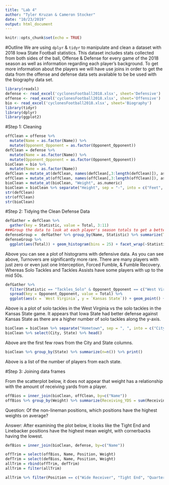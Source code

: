 ```yaml
---
title: "Lab 4"
author: "Tyler Kruzan & Cameron Stocker"
date: "10/23/2019"
output: html_document
---
```


```r
knitr::opts_chunk$set(echo = TRUE)
```

#Outline
We are using `dplyr` & `tidyr` to manipulate and clean a dataset with 2018 Iowa State Football statistics. This dataset includes stats collected from both sides of the ball, Offense & Defense for every game of the 2018 season as well as information regarding each player's background. To get more information about the players we will have use joins in order to get the data from the offense and defense data sets available to be be used with the biography data set. 

```r
library(readxl)
defense <- read_excel('cyclonesFootball2018.xlsx', sheet='Defensive')
offense <- read_excel('cyclonesFootball2018.xlsx', sheet='Offensive')
bio <- read_excel('cyclonesFootball2018.xlsx', sheet='Biography')
library(tidyr)
library(dplyr)
library(ggplot2)
```


#Step 1: Cleaning
```r
offClean = offense %>%
  mutate(Name = as.factor(Name)) %>%
  mutate(Opponent_Opponent = as.factor(Opponent_Opponent))
defClean = defense %>%
  mutate(Name = as.factor(Name)) %>%
  mutate(Opponent_Opponent = as.factor(Opponent_Opponent))
bioClean = bio %>%
  mutate(Name = as.factor(Name))
defClean = mutate_at(defClean, names(defClean[,3:length(defClean)]), as.numeric)
offClean = mutate_at(offClean, names(offClean[,3:length(offClean)]), as.numeric)
bioClean = mutate_at(bioClean, "Weight", as.numeric)
bioClean = bioClean %>% separate("Height", sep = "-", into = c("Feet", "inches")) %>% mutate_at(c("Feet", "inches"), as.numeric) %>% mutate(Height = Feet*12 + inches) %>% select(-Feet,-inches)
str(defClean)
str(offClean)
str(bioClean)
```

#Step 2: Tidying the Clean Defense Data
```r
defGather = defClean %>%
  gather(key = Statistic, value = Total, 3:11)
###Group the data to look at each player's season totals to get a better idea of which statistics are more rare
defenseGroup =  defGather %>% group_by(Name, Statistic) %>% summarize(Total = sum(Total))
defenseGroup %>% 
  ggplot(aes(Total)) + geom_histogram(bins = 25) + facet_wrap(~Statistic) + labs(title = "Histogram of the total number of each Defensive Statistic for each player during the season")
```

Above you can see a plot of histograms with defensive data. As you can see above, Turnovers are significantly more rare. There are many players with just zero or even just one Interception, Forced Fumble, & Fumble Recovery. Whereas Solo Tackles and Tackles Assists have some players with up to the mid 50s. 


```r
defGather %>%
  filter(Statistic == "Tackles_Solo" & Opponent_Opponent == c("West Virginia","Kansas State")) %>%
  spread(key = Opponent_Opponent, value = Total) %>%
  ggplot(aes(x = `West Virginia`, y = `Kansas State`)) + geom_point() + labs(title = "Solo Tackles in West Virginia game vs Solo Tackles in Kansas State game")
```

Above is a plot of solo tackles in the West Virginia vs the solo tackles in the Kansas State game. It appears that Iowa State had better defense against Kansas State as there are a higher number of solo tackles along the y-axis.

```r
bioClean = bioClean %>% separate("Hometown", sep = ", ", into = c("City", "State"))
bioClean %>% select(City, State) %>% head()
```

Above are the first few rows from the City and State columns.

```r
bioClean %>% group_by(State) %>% summarize(n=n()) %>% print()
```

Above is a list of the number of players from each state.

#Step 3: Joining data frames

From the scatterplot below, it does not appear that weight has a relationship with the amount of receiving yards from a player.

```r
offBios = inner_join(bioClean, offClean, by=c("Name"))
offBios %>% group_by(Weight) %>% summarize(Receiving_YDS = sum(Receiving_YDS)) %>% ggplot(aes(Weight, Receiving_YDS)) + geom_point() + labs(title = "The weight of a player vs their receiving yards from the year")
```

Question: Of the non-lineman positions, which positions have the highest weights on average?

Answer: After examining the plot below, it looks like the Tight End and Linebacker positions have the highest mean weight, with cornerbacks having the lowest.

```r
defBios = inner_join(bioClean, defense, by=c("Name"))

offTrim = select(offBios, Name, Position, Weight)
defTrim = select(defBios, Name, Position, Weight)
allTrim = rbind(offTrim, defTrim)
allTrim = filter(allTrim)

allTrim %>% filter(Position == c("Wide Receiver", "Tight End", "Quarterback", "Running Back", "Defensive Back", "Linebacker", "Cornerback")) %>% group_by(Position) %>% summarize(meanWeight = mean(Weight)) %>% ggplot(aes(x = Position, y = meanWeight)) + geom_bar(stat = "identity")
```




